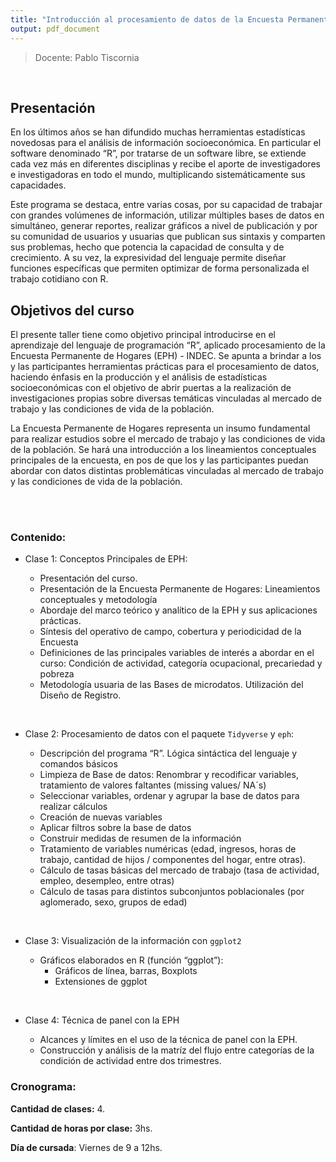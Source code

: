 ```yaml
---
title: "Introducción al procesamiento de datos de la Encuesta Permanente de Hogares (EPH) - INDEC"
output: pdf_document
---
```


> Docente: Pablo Tiscornia

<br>

## Presentación
  
En los últimos años se han difundido muchas herramientas estadísticas novedosas para el análisis de información socioeconómica. En particular el software denominado "R", por tratarse de un software libre, se extiende cada vez más en diferentes disciplinas y recibe el aporte de investigadores e investigadoras en todo el mundo, multiplicando sistemáticamente sus capacidades.
  
Este programa se destaca, entre varias cosas, por su capacidad de trabajar con grandes volúmenes de información, utilizar múltiples bases de datos en simultáneo,  generar reportes, realizar gráficos a nivel de publicación y por su comunidad de usuarios y usuarias  que publican sus sintaxis y comparten sus problemas, hecho que potencia la capacidad de consulta y de crecimiento. A su vez, la expresividad del lenguaje permite diseñar funciones específicas que permiten optimizar de forma personalizada el trabajo cotidiano con R. 


  
## Objetivos del curso
  
El presente taller tiene como objetivo principal introducirse en el aprendizaje del lenguaje de programación “R”, aplicado procesamiento de la Encuesta Permanente de Hogares (EPH) - INDEC. Se apunta a brindar a los y las participantes herramientas prácticas para el procesamiento de datos, haciendo énfasis en la producción y el análisis de estadísticas socioeconómicas con el objetivo de abrir puertas a la realización de investigaciones propias sobre diversas temáticas vinculadas al mercado de trabajo y las condiciones de vida de la población.
  
La Encuesta Permanente de Hogares representa un insumo fundamental para realizar estudios sobre el mercado de trabajo y las condiciones de vida de la población. Se hará una introducción a los lineamientos conceptuales principales de la encuesta, en pos de que los y las participantes puedan abordar con datos distintas problemáticas vinculadas al mercado de trabajo y las condiciones de vida de la población.


<br><br>

### Contenido:

+ Clase 1: Conceptos Principales de EPH:
  
  + Presentación del curso.
  + Presentación de la Encuesta Permanente de Hogares: Lineamientos conceptuales y metodología
  + Abordaje del marco teórico y analítico de la EPH y sus aplicaciones prácticas.
  + Síntesis del operativo de campo, cobertura y periodicidad de la Encuesta
  + Definiciones de las principales variables de interés a abordar en el curso: Condición de actividad, categoría ocupacional, precariedad y pobreza
  + Metodología usuaria de las Bases de microdatos. Utilización del Diseño de Registro.

<br>

+ Clase 2: Procesamiento de datos con el paquete `Tidyverse` y `eph`:
  
  + Descripción del programa “R”. Lógica sintáctica del lenguaje y comandos básicos
  + Limpieza de Base de datos: Renombrar y recodificar variables, tratamiento de valores faltantes (missing values/ NA´s)
  + Seleccionar variables, ordenar y agrupar la base de datos para realizar cálculos
  + Creación de nuevas variables
  + Aplicar filtros sobre la base de datos
  + Construir medidas de resumen de la información
  + Tratamiento de variables numéricas (edad, ingresos, horas de trabajo, cantidad de hijos / componentes del hogar, entre otras).
  + Cálculo de tasas básicas del mercado de trabajo (tasa de actividad, empleo, desempleo, entre otras) 
  + Cálculo de tasas para distintos subconjuntos poblacionales (por aglomerado, sexo, grupos de edad)
  
<br>

+ Clase 3: Visualización de la información con `ggplot2`
  
  + Gráficos elaborados en R (función “ggplot”): 
    + Gráficos de línea, barras, Boxplots 
    + Extensiones de ggplot

<br>

+ Clase 4: Técnica de panel con la EPH

  + Alcances y límites en el uso de la técnica de panel con la EPH.
  + Construcción y análisis de la matríz del flujo entre categorías de la condición de actividad entre dos trimestres.
  
### Cronograma: 

__Cantidad de clases:__ 4.

__Cantidad de horas por clase:__ 3hs.
  
__Día de cursada__: Viernes de 9 a 12hs.